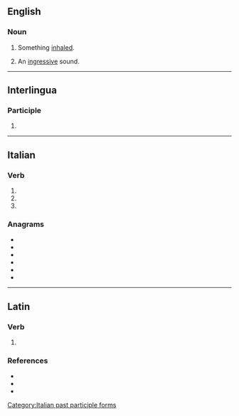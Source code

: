 ==English==

===Noun===
{{en-noun}}

# {{label|en|medicine}} Something [[inhale]]d.
# {{label|en|phonetics}} An [[ingressive]] sound.

----

==Interlingua==

===Participle===
{{head|ia|participle}}

# {{ia-form of|inspir|ate}}

----

==Italian==

===Verb===
{{head|it|verb form}}

# {{inflection of|inspirare||2|p|pres|indc|lang=it}}
# {{inflection of|inspirare||2|p|impr|lang=it}}
# {{feminine plural of|inspirato|lang=it}}

===Anagrams===
* {{l|it|inasprite}}
* {{l|it|insperati}}
* {{l|it|ispirante}}
* {{l|it|piastrine}}
* {{l|it|ripensati}}
* {{l|it|strapieni}}

[[Category:Italian past participle forms]]

----

==Latin==

===Verb===
{{la-verb-form|īnspīrāte}}

# {{inflection of|īnspīrō||2|p|pres|actv|impr|lang=la}}

===References===
* {{R:L&S}}
* {{R:du Cange}}
* {{R:Gaffiot}}